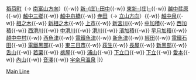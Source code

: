 {{鐵道路線|
| 模板名稱 = 富山地方鐵道本線
| 名稱 = [[File:Chitetsu logomark.svg|18px|地鉄社章]] <small>[[富山地方鐵道]]</small> [[富山地方鐵道本線|本線]] 
| 代表色  = #4682b4
| 背景顏色 = #FFFFFF 
| 車站列表 = [[富山車站 (日本)|電鐵富山]]{{-w}} [[稻荷町站 (富山縣)|稻荷町]]（→ [[Template:不二越線·上瀧線|南富山方向]]）{{-w}} [[新庄田中站|新-{庄}-田中]]{{-w}} [[東新庄站|東新-{庄}-]]{{-w}} [[越中荏原站|越中荏原]]{{-w}} [[越中三鄉站|越中三鄉]]{{-w}} [[越中舟橋站|越中舟橋]]{{-w}} [[寺田站 (富山縣)|寺田]]（→ [[Template:立山線|立山方向]]）{{-w}} [[越中泉站|越中泉]]{{-w}} [[相之木站|相之木]]{{-w}} [[新相之木站|新相之木]]{{-w}} [[上市站|上市]]{{-w}} [[新宮川站|新宮川]]{{-w}} [[中加積站|中加積]]{{-w}} [[西加積站|西加積]]{{-w}} [[西滑川站|西滑川]]{{-w}} [[中滑川站|中滑川]]{{-w}} [[滑川站|滑川]]{{-w}} [[濱加積站|濱加積]]{{-w}} [[早月加積站|早月加積]]{{-w}} [[越中中村站|越中中村]]{{-w}} [[西魚津站|西魚津]]{{-w}} [[電鐵魚津站|電鐵魚津]]{{-w}} [[魚津站|新魚津]]{{-w}} [[經田站|經田]]{{-w}} [[電鐵石田站|電鐵石田]]{{-w}} [[電鐵黑部站|電鐵黑部]]{{-w}} [[東三日市站|東三日市]]{{-w}} [[荻生站|荻生]]{{-w}} [[長屋站|長屋]]{{-w}} [[黑部宇奈月溫泉站|新黑部]]{{-w}} [[舌山站|舌山]]{{-w}} [[若栗站|若栗]]{{-w}} [[栃屋站|栃屋]]{{-w}} [[浦山站|浦山]]{{-w}} [[下立口站|下立口]]{{-w}} [[下立站|下立]]{{-w}} [[愛本站|愛本]]{{-w}} [[內山站|內山]]{{-w}} [[音澤站|音澤]]{{-w}} [[宇奈月溫泉站|宇奈月溫泉]]
|}}<noinclude>
[[Category:富山地方鐵道路線模板|Main Line]]
</noinclude>